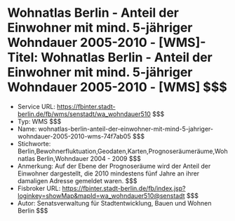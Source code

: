 # Wohnatlas Berlin - Anteil der Einwohner mit mind. 5-jähriger Wohndauer 2005-2010 - [WMS]- Titel: Wohnatlas Berlin - Anteil der Einwohner mit mind. 5-jähriger Wohndauer 2005-2010 - [WMS] $$$
- Service URL: https://fbinter.stadt-berlin.de/fb/wms/senstadt/wa_wohndauer510 $$$
- Typ: WMS $$$
- Name: wohnatlas-berlin-anteil-der-einwohner-mit-mind-5-jahriger-wohndauer-2005-2010-wms-74f7ab05 $$$
- Stichworte: Berlin,Bewohnerfluktuation,Geodaten,Karten,Prognoseräumeräume,Wohnatlas Berlin,Wohndauer 2004 - 2009 $$$
- Anmerkung: Auf der Ebene der Prognoseräume wird der Anteil der Einwohner dargestellt, die 2010 mindestens fünf Jahre an ihrer damaligen Adresse gemeldet waren. $$$
- Fisbroker URL: https://fbinter.stadt-berlin.de/fb/index.jsp?loginkey=showMap&mapId=wa_wohndauer510@senstadt $$$
- Autor: Senatsverwaltung für Stadtentwicklung, Bauen und Wohnen Berlin $$$
